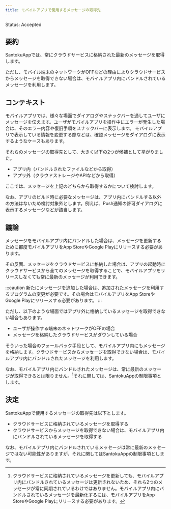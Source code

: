 ```yaml
---
title: モバイルアプリで使用するメッセージの取得先
---
```


Status: Accepted

<!--
Proposed: 提案中
Accepted: 採用
Rejected: 却下
Superseded: 廃止
-->

## 要約

SantokuAppでは、常にクラウドサービスに格納された最新のメッセージを取得します。

ただし、モバイル端末のネットワークがOFFなどの理由によりクラウドサービスからメッセージを取得できない場合は、モバイルアプリ内にバンドルされているメッセージを利用します。

## コンテキスト

モバイルアプリでは、様々な場面でダイアログやスナックバーを通してユーザにメッセージを伝えます。ユーザがモバイルアプリを操作中にエラーが発生した場合は、そのエラー内容や復旧手順をスナックバーに表示します。
モバイルアプリで表示している情報を変更する際などは、確認メッセージをダイアログに表示するようなケースもあります。

それらのメッセージの取得先として、大きく以下の2つが候補として挙がりました。

- アプリ内（バンドルされたファイルなどから取得）
- アプリ外（クラウドストレージやAPIなどから取得）

ここでは、メッセージを上記のどちらから取得するかについて検討します。

なお、アプリのビルド時に必要なメッセージは、アプリ内にバンドルする以外の方法はないため検討対象外とします。例えば、Push通知の許可ダイアログに表示するメッセージなどが該当します。

## 議論

メッセージをモバイルアプリ内にバンドルした場合は、メッセージを更新するために都度モバイルアプリをApp StoreやGoogle Playにリリースする必要があります。

その反面、メッセージをクラウドサービスに格納した場合は、アプリの起動時にクラウドサービスから全てのメッセージを取得することで、モバイルアプリをリリースしなくても常に最新のメッセージが利用できます。

:::caution
新たにメッセージを追加した場合は、追加されたメッセージを利用するプログラムの変更が必要です。その場合はモバイルアプリをApp StoreやGoogle Playにリリースする必要があります。
:::

ただし、以下のような場面ではアプリ外に格納しているメッセージを取得できない場合もあります。

- ユーザが操作する端末のネットワークがOFFの場合
- メッセージを格納したクラウドサービスがダウンしている場合

そういった場合のフォールバック手段として、モバイルアプリ内にもメッセージを格納します。クラウドサービスからメッセージを取得できない場合は、モバイルアプリ内にバンドルされたメッセージを利用します。

なお、モバイルアプリ内にバンドルされたメッセージは、常に最新のメッセージが取得できるとは限りません。[^1]それに関しては、SantokuAppの制限事項とします。

[^1]: クラウドサービスに格納されているメッセージを更新しても、モバイルアプリ内にバンドルされているメッセージは更新されないため、それら2つのメッセージが常に同期されているわけではありません。モバイルアプリ内にバンドルされているメッセージを最新化するには、モバイルアプリをApp StoreやGoogle Playにリリースする必要があります。

## 決定

SantokuAppで使用するメッセージの取得先は以下とします。

- クラウドサービスに格納されているメッセージを取得する
- クラウドサービスからメッセージを取得できない場合は、モバイルアプリ内にバンドルされているメッセージを取得する

なお、モバイルアプリ内にバンドルされているメッセージは常に最新のメッセージではない可能性がありますが、それに関してはSantokuAppの制限事項とします。
